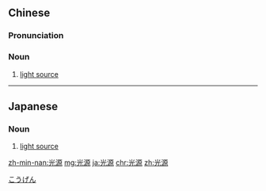 ==Chinese==
{{zh-forms}}

===Pronunciation===
{{zh-pron
|m=guāngyuán
|c=gwong1 jyun4
|mn=kng-goân
|cat=n
}}

===Noun===
{{zh-noun}}

# [[light source]] {{gloss|source of illumination}}

{{zh-cat|Light sources}}

----

==Japanese==
{{ja-kanjitab|こう|げん|yomi=o}}

===Noun===
{{ja-noun|こうげん}}

# [[light source]] {{gloss|source of illumination}}

[[Category:ja:Light sources|こうげん]]

[[zh-min-nan:光源]]
[[mg:光源]]
[[ja:光源]]
[[chr:光源]]
[[zh:光源]]